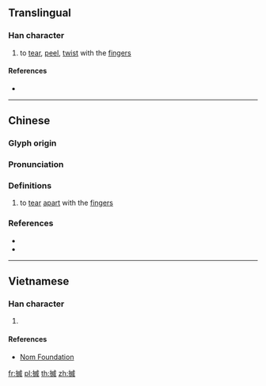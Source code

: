 ==Translingual==

===Han character===
{{Han char|rn=64|rad=手|as=10|sn=13|four=53050|canj=QIHF,XQIHF|ids=⿰扌烕}}

# {{lb|zh|Cantonese|Sichuanese}} to [[tear]], [[peel]], [[twist]] with the [[finger]]s

====References====
* {{Han ref|kx=0447.160|dkj=12495|dj=0798.100|hdz=31930.090|uh=6423|ud=25635|bh=DDA9|bd=56745}}

----

==Chinese==
{{zh-forms}}

===Glyph origin===
{{Han etym}}

===Pronunciation===
{{zh-pron
|m=miè
|c=mit1,mit6
|mc=y
|oc=y
|cat=v
}}

===Definitions===
{{zh-hanzi}}

# {{lb|zh|Cantonese}} to [[tear]] [[apart]] with the [[finger]]s
#: {{zh-x|搣開|to tear open}}

{{attention|zh|also classical Chinese?}}

===References===
* {{R:twedu|B01371}}
* {{R:yue:mfccd}}

----

==Vietnamese==

===Han character===
{{vi-hantu|rs=手10|[[dạt]], [[giạt]]}}

# {{defn|lang=vi|sort=手10}}

====References====
* [http://nomfoundation.org/common/nom_details.php?codepoint=6423 Nom Foundation]

[[fr:搣]]
[[pl:搣]]
[[th:搣]]
[[zh:搣]]
